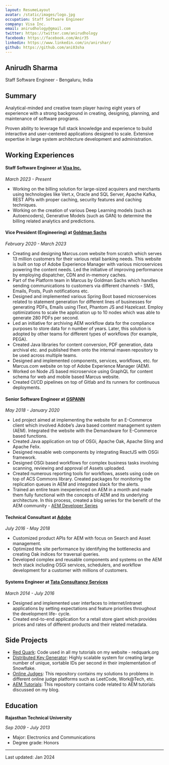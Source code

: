 ```yaml
---
layout: ResumeLayout
avatar: /static/images/logo.jpg
occupation: Staff Software Engineer
company: Visa Inc.
email: anirudhology@gmail.com
twitter: https://twitter.com/anirudhology
facebook: https://facebook.com/Anir35
linkedin: https://www.linkedin.com/in/anirshar/
github: https://github.com/ani03sha
---
```


## Anirudh Sharma

Staff Software Engineer - Bengaluru, India

## Summary

Analytical-minded and creative team player having eight years of experience with a strong background in creating, designing, planning, and maintenance of software programs.

Proven ability to leverage full stack knowledge and experience to build interactive and user-centered applications designed to scale. Extensive expertise in large system architecture development and administration.

## Working Experiences

#### Staff Software Engineer at [Visa Inc.](https://usa.visa.com/)

_March 2023 - Present_

- Working on the billing solution for large-sized acquirers and merchants using technologies like Vert.x, Oracle and SQL Server, Apache Kafka, REST APIs with proper caching, security features and caching techniques.
- Working on the creation of various Deep Learning models (such as Autoencoders), Generative Models (such as GAN) to determine the billing related analytics and predictions.

#### Vice President (Engineering) at [Goldman Sachs](https://www.goldmansachs.com/index.html)

_February 2020 - March 2023_

- Creating and designing Marcus.com website from scratch which serves 13 million customers for their various retail banking needs. This website is built on top of Adobe Experience Manager with various microservices powering the content needs. Led the initiative of improving performance by employing dispatcher, CDN and in-memory caches.
- Part of the Platform team in Marcus by Goldman Sachs which handles sending communications to customers via different channels - SMS, Emails, Posts, Push notifications etc.
- Designed and implemented various Spring Boot based microservices related to statement generation for different lines of businesses for generating PDFs, Emails using IText, Phantom JS and Hazelcast. Employ optimizations to scale the application up to 10 nodes which was able to generate 280 PDFs per second.
- Led an initiative for archiving AEM workflow data for the compliance purposes to store data for n number of years. Later, this solution is adopted by other teams for different types of workflows (for example, PEGA).
- Created Java libraries for content conversion, PDF generation, data archival etc. and published them onto the internal maven repository to be used across multiple teams.
- Designed and implemented components, services, workflows, etc. for Marcus.com website on top of Adobe Experience Manager (AEM). 
- Worked on Node JS based microservice using GraphQL for content schema for web and mobile based Marcus website.
- Created CI/CD pipelines on top of Gitlab and its runners for continuous deployments.

#### Senior Software Engineer at [GSPANN](https://www.gspann.com/)

_May 2018 - January 2020_

- Led project aimed at implementing the website for an E-Commerce client which involved Adobe’s Java based content management system (AEM). Integrated the website with the Demandware for E-Commerce based functions.
- Created Java application on top of OSGi, Apache Oak, Apache Sling and Apache Felix.
- Designed reusable web components by integrating ReactJS with OSGi framework.
- Designed OSGi based workflows for complex business tasks involving scanning, reviewing and approval of Assets uploaded.
- Created numerous reporting tools for workflows, assets using code on top of ACS Commons library. Created packages for monitoring the replication queues in AEM and integrated slack for the alerts.
- Trained an entire team inexperienced on AEM in a month and made them fully functional with the concepts of AEM and its underlying architecture. In this process, created a blog series for the benefit of the AEM community - [AEM Developer Series](https://redquark.org/blogs/)

#### Technical Consultant at [Adobe](https://www.adobe.com/)

_July 2016 - May 2018_

- Customized product APIs for AEM with focus on Search and Asset management.
- Optimized the site performance by identifying the bottlenecks and creating Oak indices for traversal queries.
- Developed complex and reusable components and systems on the AEM tech stack including OSGi services, schedulers, and workflow development for a customer with millions of customers.

#### Systems Engineer at [Tata Consultancy Services](https://www.tcs.com/)

_March 2014 - July 2016_

- Designed and implemented user interfaces to internet/intranet applications by setting expectations and feature priorities throughout the development life- cycle.
- Created end-to-end application for a retail store giant which provides prices and rates of different products and their related metadata.

## Side Projects

- [Red Quark](https://github.com/ani03sha/redquark): Code used in all my tutorials on my website - redquark.org 
- [Distributed Key Generator](https://github.com/ani03sha/DistributedKeyGenerator): Highly scalable system for creating large number of unique, sortable IDs per second in their implementation of Snowflake.
- [Online Judges](https://github.com/ani03sha/OnlineJudges): This repository contains my solutions to problems in different online judge platforms such as LeetCode, Work@Tech, etc.
- [AEM Tutorials](https://github.com/ani03sha/AEM-Tutorials): This repository contains code related to AEM tutorials discussed on my blog.

## Education

**Rajasthan Technical University**

_Sep 2009 - July 2013_

- Major: Electronics and Communications
- Degree grade: Honors

---

Last updated: Jan 2024